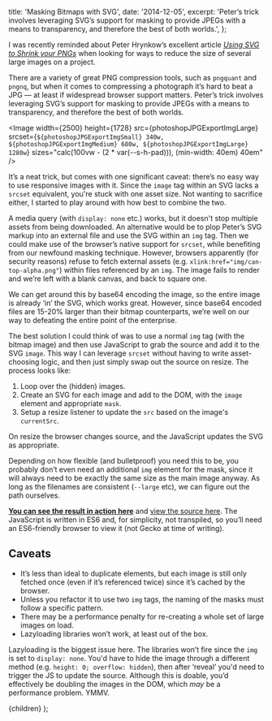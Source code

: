 
  title: 'Masking Bitmaps with SVG',
  date: '2014-12-05',
  excerpt: 'Peter’s trick involves leveraging SVG’s support for masking to provide JPEGs with a means to transparency, and therefore the best of both worlds.',
};

I was recently reminded about Peter Hrynkow’s excellent article *[Using SVG to Shrink your PNGs](http://peterhrynkow.com/how-to-compress-a-png-like-a-jpeg/)* when looking for ways to reduce the size of several large images on a project.

There are a variety of great PNG compression tools, such as `pngquant` and `pngnq`, but when it comes to compressing a photograph it’s hard to beat a JPG — at least if widespread browser support matters. Peter’s trick involves leveraging SVG’s support for masking to provide JPEGs with a means to transparency, and therefore the best of both worlds.

<Image 
  width={2500}
  height={1728}
  src={photoshopJPGExportImgLarge}
  srcset={`${photoshopJPGExportImgSmall} 340w, ${photoshopJPGExportImgMedium} 680w, ${photoshopJPGExportImgLarge} 1280w`}
  sizes="calc(100vw - (2 * var(--s-h-pad))), (min-width: 40em) 40em"
/>

It’s a neat trick, but comes with one significant caveat: there’s no easy way to use responsive images with it. Since the `image` tag within an SVG lacks a `srcset` equivalent, you're stuck with one asset size. Not wanting to sacrifice either, I started to play around with how best to combine the two.

A media query (with `display: none` etc.) works, but it doesn't stop multiple assets from being downloaded. An alternative would be to plop Peter’s SVG markup into an external file and use the SVG within an `img` tag. Then we could make use of the browser’s native support for `srcset`, while benefiting from our newfound masking technique. However, browsers apparently (for security reasons) refuse to fetch external assets (e.g. `xlink:href="img/can-top-alpha.png"`) within files referenced by an `img`. The image fails to render and we’re left with a blank canvas, and back to square one.

We can get around this by base64 encoding the image, so the entire image is already ‘in’ the SVG, which works great. However, since base64 encoded files are 15-20% larger than their bitmap counterparts, we’re well on our way to defeating the entire point of the enterprise.

The best solution I could think of was to use a normal `img` tag (with the bitmap image) and then use JavaScript to grab the source and add it to the SVG `image`. This way I can leverage `srcset` without having to write asset-choosing logic, and then just simply swap out the source on resize. The process looks like:

1. Loop over the (hidden) images.
2. Create an SVG for each image and add to the DOM, with the `image` element and appropriate `mask`.
3. Setup a resize listener to update the `src` based on the image's `currentSrc`.

On resize the browser changes source, and the JavaScript updates the SVG as appropriate. 

Depending on how flexible (and bulletproof) you need this to be, you probably don’t even need an additional `img` element for the mask, since it will always need to be exactly the same size as the main image anyway. As long as the filenames are consistent (`--large` etc), we can figure out the path ourselves.

**[You can see the result in action here](https://jayfreestone.github.io/svgbitmapmask/)** and [view the source here](https://github.com/jayfreestone/svgbitmapmask/blob/master/scripts.js). The JavaScript is written in ES6 and, for simplicity, not transpiled, so you’ll need an ES6-friendly browser to view it (not Gecko at time of writing).

## Caveats

- It’s less than ideal to duplicate elements, but each image is still only fetched once (even if it’s referenced twice) since it’s cached by the browser.
- Unless you refactor it to use two `img` tags, the naming of the masks must follow a specific pattern.
- There may be a performance penalty for re-creating a whole set of large images on load.
- Lazyloading libraries won’t work, at least out of the box.

Lazyloading is the biggest issue here. The libraries won’t fire since the `img` is set to `display: none`. You'd have to hide the image through a different method (e.g. `height: 0; overflow: hidden`), then after ‘reveal’ you'd need to trigger the JS to update the source. Although this is doable, you’d effectively be doubling the images in the DOM, which *may* be a performance problem. YMMV.

  <WritingSingle meta={meta}>{children}</WritingSingle>
);